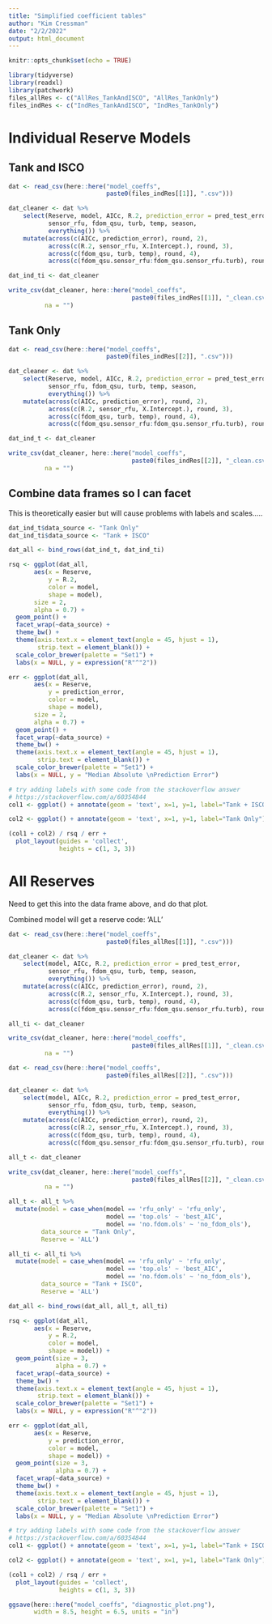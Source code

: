 ```yaml
---
title: "Simplified coefficient tables"
author: "Kim Cressman"
date: "2/2/2022"
output: html_document
---
```


```r
knitr::opts_chunk$set(echo = TRUE)
```

```r
library(tidyverse)
library(readxl)
library(patchwork)
files_allRes <- c("AllRes_TankAndISCO", "AllRes_TankOnly")
files_indRes <- c("IndRes_TankAndISCO", "IndRes_TankOnly")
```

# Individual Reserve Models  

## Tank and ISCO  

```r
dat <- read_csv(here::here("model_coeffs",
                           paste0(files_indRes[[1]], ".csv")))

dat_cleaner <- dat %>% 
    select(Reserve, model, AICc, R.2, prediction_error = pred_test_error,
           sensor_rfu, fdom_qsu, turb, temp, season,
           everything()) %>% 
    mutate(across(c(AICc, prediction_error), round, 2),
           across(c(R.2, sensor_rfu, X.Intercept.), round, 3),
           across(c(fdom_qsu, turb, temp), round, 4),
           across(c(fdom_qsu.sensor_rfu:fdom_qsu.sensor_rfu.turb), round, 4) )

dat_ind_ti <- dat_cleaner
```

```r
write_csv(dat_cleaner, here::here("model_coeffs", 
                                  paste0(files_indRes[[1]], "_clean.csv")),
          na = "")
```


## Tank Only  

```r
dat <- read_csv(here::here("model_coeffs",
                           paste0(files_indRes[[2]], ".csv")))

dat_cleaner <- dat %>% 
    select(Reserve, model, AICc, R.2, prediction_error = pred_test_error,
           sensor_rfu, fdom_qsu, turb, temp, season,
           everything()) %>% 
    mutate(across(c(AICc, prediction_error), round, 2),
           across(c(R.2, sensor_rfu, X.Intercept.), round, 3),
           across(c(fdom_qsu, turb, temp), round, 4),
           across(c(fdom_qsu.sensor_rfu:fdom_qsu.sensor_rfu.turb), round, 4) )

dat_ind_t <- dat_cleaner
```

```r
write_csv(dat_cleaner, here::here("model_coeffs", 
                                  paste0(files_indRes[[2]], "_clean.csv")),
          na = "")
```


## Combine data frames so I can facet   

This is theoretically easier but will cause problems with labels and scales.....

```r
dat_ind_t$data_source <- "Tank Only"
dat_ind_ti$data_source <- "Tank + ISCO"

dat_all <- bind_rows(dat_ind_t, dat_ind_ti)
```

```r
rsq <- ggplot(dat_all,
       aes(x = Reserve,
           y = R.2,
           color = model,
           shape = model),
       size = 2,
       alpha = 0.7) +
  geom_point() +
  facet_wrap(~data_source) +
  theme_bw() +
  theme(axis.text.x = element_text(angle = 45, hjust = 1),
        strip.text = element_blank()) +
  scale_color_brewer(palette = "Set1") +
  labs(x = NULL, y = expression("R"^"2"))

err <- ggplot(dat_all,
       aes(x = Reserve,
           y = prediction_error,
           color = model,
           shape = model),
       size = 2,
       alpha = 0.7) +
  geom_point() +
  facet_wrap(~data_source) +
  theme_bw() +
  theme(axis.text.x = element_text(angle = 45, hjust = 1),
        strip.text = element_blank()) +
  scale_color_brewer(palette = "Set1") +
  labs(x = NULL, y = "Median Absolute \nPrediction Error")
```


```r
# try adding labels with some code from the stackoverflow answer
# https://stackoverflow.com/a/60354844
col1 <- ggplot() + annotate(geom = 'text', x=1, y=1, label="Tank + ISCO") + theme_void() 

col2 <- ggplot() + annotate(geom = 'text', x=1, y=1, label="Tank Only") + theme_void() 

(col1 + col2) / rsq / err +
  plot_layout(guides = 'collect',
              heights = c(1, 3, 3))
```



# All Reserves  

Need to get this into the data frame above, and do that plot.  

Combined model will get a reserve code: 'ALL'  

```r
dat <- read_csv(here::here("model_coeffs",
                           paste0(files_allRes[[1]], ".csv")))

dat_cleaner <- dat %>% 
    select(model, AICc, R.2, prediction_error = pred_test_error,
           sensor_rfu, fdom_qsu, turb, temp, season,
           everything()) %>% 
    mutate(across(c(AICc, prediction_error), round, 2),
           across(c(R.2, sensor_rfu, X.Intercept.), round, 3),
           across(c(fdom_qsu, turb, temp), round, 4),
           across(c(fdom_qsu.sensor_rfu:fdom_qsu.sensor_rfu.turb), round, 4) )

all_ti <- dat_cleaner
```

```r
write_csv(dat_cleaner, here::here("model_coeffs", 
                                  paste0(files_allRes[[1]], "_clean.csv")),
          na = "")
```


```r
dat <- read_csv(here::here("model_coeffs",
                           paste0(files_allRes[[2]], ".csv")))

dat_cleaner <- dat %>% 
    select(model, AICc, R.2, prediction_error = pred_test_error,
           sensor_rfu, fdom_qsu, turb, temp, season,
           everything()) %>% 
    mutate(across(c(AICc, prediction_error), round, 2),
           across(c(R.2, sensor_rfu, X.Intercept.), round, 3),
           across(c(fdom_qsu, turb, temp), round, 4),
           across(c(fdom_qsu.sensor_rfu:fdom_qsu.sensor_rfu.turb), round, 4) )

all_t <- dat_cleaner
```

```r
write_csv(dat_cleaner, here::here("model_coeffs", 
                                  paste0(files_allRes[[2]], "_clean.csv")),
          na = "")
```


```r
all_t <- all_t %>% 
  mutate(model = case_when(model == 'rfu_only' ~ 'rfu_only',
                           model == 'top.ols' ~ 'best_AIC',
                           model == 'no.fdom.ols' ~ 'no_fdom_ols'),
         data_source = "Tank Only",
         Reserve = 'ALL')

all_ti <- all_ti %>% 
  mutate(model = case_when(model == 'rfu_only' ~ 'rfu_only',
                           model == 'top.ols' ~ 'best_AIC',
                           model == 'no.fdom.ols' ~ 'no_fdom_ols'),
         data_source = "Tank + ISCO",
         Reserve = 'ALL')

dat_all <- bind_rows(dat_all, all_t, all_ti)
```

```r
rsq <- ggplot(dat_all,
       aes(x = Reserve,
           y = R.2,
           color = model,
           shape = model)) +
  geom_point(size = 3,
             alpha = 0.7) +
  facet_wrap(~data_source) +
  theme_bw() +
  theme(axis.text.x = element_text(angle = 45, hjust = 1),
        strip.text = element_blank()) +
  scale_color_brewer(palette = "Set1") +
  labs(x = NULL, y = expression("R"^"2"))

err <- ggplot(dat_all,
       aes(x = Reserve,
           y = prediction_error,
           color = model,
           shape = model)) +
  geom_point(size = 3,
             alpha = 0.7) +
  facet_wrap(~data_source) +
  theme_bw() +
  theme(axis.text.x = element_text(angle = 45, hjust = 1),
        strip.text = element_blank()) +
  scale_color_brewer(palette = "Set1") +
  labs(x = NULL, y = "Median Absolute \nPrediction Error")
```


```r
# try adding labels with some code from the stackoverflow answer
# https://stackoverflow.com/a/60354844
col1 <- ggplot() + annotate(geom = 'text', x=1, y=1, label="Tank + ISCO") + theme_void() 

col2 <- ggplot() + annotate(geom = 'text', x=1, y=1, label="Tank Only") + theme_void() 

(col1 + col2) / rsq / err +
  plot_layout(guides = 'collect',
              heights = c(1, 3, 3))
```

```r
ggsave(here::here("model_coeffs", "diagnostic_plot.png"),
       width = 8.5, height = 6.5, units = "in")
```

